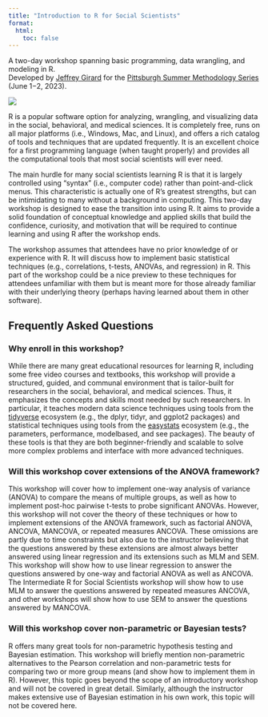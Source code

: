 ```yaml
---
title: "Introduction to R for Social Scientists"
format:
  html:
    toc: false
---
```


A two-day workshop spanning basic programming, data wrangling, and modeling in R.<br />
Developed by [Jeffrey Girard](https://www.jmgirard.com) for the [Pittsburgh Summer Methodology Series](https://www.pittmethods.com) (June 1&#8722;2, 2023).

![](./img/proud_coder_2780E3.svg){.hero}

R is a popular software option for analyzing, wrangling, and visualizing data in the social, behavioral, and medical sciences. It is completely free, runs on all major platforms (i.e., Windows, Mac, and Linux), and offers a rich catalog of tools and techniques that are updated frequently. It is an excellent choice for a first programming language (when taught properly) and provides all the computational tools that most social scientists will ever need.

The main hurdle for many social scientists learning R is that it is largely controlled using “syntax” (i.e., computer code) rather than point-and-click menus. This characteristic is actually one of R’s greatest strengths, but can be intimidating to many without a background in computing. This two-day workshop is designed to ease the transition into using R. It aims to provide a solid foundation of conceptual knowledge and applied skills that build the confidence, curiosity, and motivation that will be required to continue learning and using R after the workshop ends. 

The workshop assumes that attendees have no prior knowledge of or experience with R. It will discuss how to implement basic statistical techniques (e.g., correlations, t-tests, ANOVAs, and regression) in R. This part of the workshop could be a nice preview to these techniques for attendees unfamiliar with them but is meant more for those already familiar with their underlying theory (perhaps having learned about them in other software).

## Frequently Asked Questions

### Why enroll in this workshop?

While there are many great educational resources for learning R, including some free video courses and textbooks, this workshop will provide a structured, guided, and communal environment that is tailor-built for researchers in the social, behavioral, and medical sciences. Thus, it emphasizes the concepts and skills most needed by such researchers. In particular, it teaches modern data science techniques using tools from the [tidyverse](https://tidyverse.org) ecosystem (e.g., the dplyr, tidyr, and ggplot2 packages) and statistical techniques using tools from the [easystats](https://easystats.github.io/easystats/) ecosystem (e.g., the parameters, performance, modelbased, and see packages). The beauty of these tools is that they are both beginner-friendly and scalable to solve more complex problems and interface with more advanced techniques.


### Will this workshop cover extensions of the ANOVA framework?

This workshop will cover how to implement one-way analysis of variance (ANOVA) to compare the means of multiple groups, as well as how to implement post-hoc pairwise t-tests to probe significant ANOVAs. However, this workshop will not cover the theory of these techniques or how to implement extensions of the ANOVA framework, such as factorial ANOVA, ANCOVA, MANCOVA, or repeated measures ANCOVA. These omissions are partly due to time constraints but also due to the instructor believing that the questions answered by these extensions are almost always better answered using linear regression and its extensions such as MLM and SEM. This workshop will show how to use linear regression to answer the questions answered by one-way and factorial ANOVA as well as ANCOVA. The Intermediate R for Social Scientists workshop will show how to use MLM to answer the questions answered by repeated measures ANCOVA, and other workshops will show how to use SEM to answer the questions answered by MANCOVA.

### Will this workshop cover non-parametric or Bayesian tests?

R offers many great tools for non-parametric hypothesis testing and Bayesian estimation. This workshop will briefly mention non-parametric alternatives to the Pearson correlation and non-parametric tests for comparing two or more group means (and show how to implement them in R). However, this topic goes beyond the scope of an introductory workshop and will not be covered in great detail. Similarly, although the instructor makes extensive use of Bayesian estimation in his own work, this topic will not be covered here.
